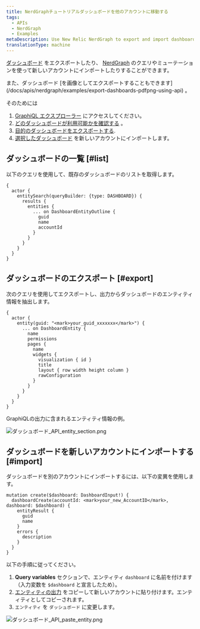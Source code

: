 ```yaml
---
title: NerdGraphチュートリアルダッシュボードを他のアカウントに移動する
tags:
  - APIs
  - NerdGraph
  - Examples
metaDescription: Use New Relic NerdGraph to export and import dashboards.
translationType: machine
---
```


[ダッシュボード](/docs/query-your-data/explore-query-data/dashboards/introduction-dashboards) をエクスポートしたり、 [NerdGraph](/docs/apis/nerdgraph/get-started/introduction-new-relic-nerdgraph) のクエリやミューテーションを使って新しいアカウントにインポートしたりすることができます。

<Callout variant="tip">
  また、ダッシュボード [を画像としてエクスポートすることもできます](/docs/apis/nerdgraph/examples/export-dashboards-pdfpng-using-api) 。
</Callout>

そのためには

1. [GraphiQL エクスプローラー](https://api.newrelic.com/graphiql) にアクセスしてください。
2. [どのダッシュボードが利用可能かを確認する](#list) 。
3. [目的のダッシュボードをエクスポートする](#export).
4. [選択したダッシュボード](#import) を新しいアカウントにインポートします。

## ダッシュボードの一覧 [#list]

以下のクエリを使用して、既存のダッシュボードのリストを取得します。

```
{
  actor {
    entitySearch(queryBuilder: {type: DASHBOARD}) {
      results {
        entities {
          ... on DashboardEntityOutline {
            guid
            name
            accountId
          }
        }
      }
    }
  }
}
```

## ダッシュボードのエクスポート [#export]

次のクエリを使用してエクスポートし、出力からダッシュボードのエンティティ情報を抽出します。

```
{
  actor {
    entity(guid: "<mark>your_guid_xxxxxxx</mark>") {
      ... on DashboardEntity {
        name
        permissions
        pages {
          name
          widgets {
            visualization { id }
            title
            layout { row width height column }
            rawConfiguration
          }
        }
      }
    }
  }
}
```

GraphiQLの出力に含まれるエンティティ情報の例。

![ダッシュボード\_API_entity_section.png](./images/dashboards_api_entity_section.png "ダッシュボード_API_entity_section.png")

## ダッシュボードを新しいアカウントにインポートする [#import]

ダッシュボードを別のアカウントにインポートするには、以下の変異を使用します。

```
mutation create($dashboard: DashboardInput!) {
  dashboardCreate(accountId: <mark>your_new_AccountID</mark>, dashboard: $dashboard) {
    entityResult {
      guid
      name
    }
    errors {
      description
    }
  }
}
```

以下の手順に従ってください。

1. **Query variables** セクションで、エンティティ `dashboard` に名前を付けます（入力変数を `$dashboard` と宣言したため）。
2. [エンティティの出力](#export) をコピーして新しいアカウントに貼り付けます。エンティティとしてコピーされます。
3. `エンティティ` を `ダッシュボード` に変更します。

![ダッシュボード\_API_paste_entity.png](./images/dashboards_api_paste_entity.png "ダッシュボード_API_paste_entity.png")
